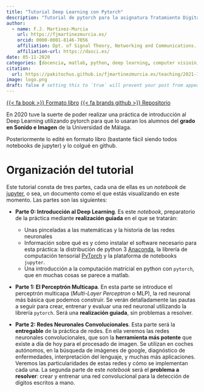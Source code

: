 ```yaml
---
title: "Tutorial Deep Learning con Pytorch"
description: "Tutorial de pytorch para la asignatura Tratamiento Digital de Voz e Imagen, del grado en Sonido de Imagen de la Universidad de Málaga.."
author:
  - name: F.J. Martinez-Murcia
    url: https://fjmartinezmurcia.es/
    orcid: 0000-0001-8146-7056
    affiliation: Dpt. of Signal Theory, Networking and Communications. University of Granada & DaSCI. 
    affiliation-url: https://dasci.es/ 
date: 05-11-2020
categories: [docencia, matlab, python, deep learning, computer visioin, sistemas] # self-defined categories
citation: 
  url: https://pakitochus.github.io/fjmartinezmurcia.es/teaching/2021-10-01-DeepLearning/
image: logo.png
draft: false # setting this to `true` will prevent your post from appearing on your listing page until you're ready!
---
```


[{{< fa book >}} Formato libro](https://pakitochus.github.io/tutorial_pytorch/landing-page.html){.btn .btn-primary .btn role="button" data-toggle="tooltip" title="Read the documentation"}
[{{< fa brands github >}} Repositorio](https://github.com/pakitochus/tutorial_pytorch){.btn .btn-outline-primary .btn role="button" data-toggle="tooltip" title="Repositorio"}

En 2020 tuve la suerte de poder realizar una práctica de introducción al Deep Learning utilizando pytorch para que lo usaran los alumnos del **grado en Sonido e Imagen** de la Universidad de Málaga. 

Posteriormente lo edité en formato libro (bastante fácil siendo todos notebooks de jupyter) y lo colgué en github. 

# Organización del tutorial

Este tutorial consta de tres partes, cada una de ellas es un *notebook* de [jupyter](https://jupyter.org), o sea, un documento como el que estás visualizando en este momento. Las partes son las siguientes: 

* **Parte 0: Introducción al Deep Learning**. Es este *notebook*, preparatorio de la práctica mediante **realización guiada** en el que se tratarán:

    - Unas pinceladas a las matemáticas y la historia de las redes neuronales
    - Información sobre qué es y cómo instalar el software necesario para esta práctica: la distribución de python 3 [Anaconda](https://www.anaconda.com/distribution/), la librería de computación tensorial [PyTorch](https://pytorch.org/get-started/locally/) y la plataforma de notebooks `jupyter`. 
    - Una introducción a la computación matricial en python con `pytorch`, que en muchas cosas se parece a matlab. 
* **Parte 1: El Perceptrón Multicapa**. En esta parte se introduce el perceptrón multicapa (*Multi-Layer Perceptron* o MLP), la red neuronal más básica que podemos construir. Se verán detalladamente las pautas a seguir para crear, entrenar y evaluar una red neuronal utilizando la librería `pytorch`. Será una **realización guiada**, sin problemas a resolver. 

* **Parte 2: Redes Neuronales Convolucionales**. Esta parte será la **entregable** de la práctica de redes. En ella veremos las redes neuronales convolucionales, que son la **herramienta más potente** que existe a día de hoy para el procesado de imagen. Se utilizan en coches autónomos, en la búsqueda de imágenes de google, diagnóstico de enfermedades, interpretación del lenguaje, y muchas más aplicaciones. Veremos las particularidades de estas redes y cómo se implementan cada una. La segunda parte de este *notebook* será el **problema a resolver**: crear y entrenar una red convolucional para la detección de dígitos escritos a mano. 
